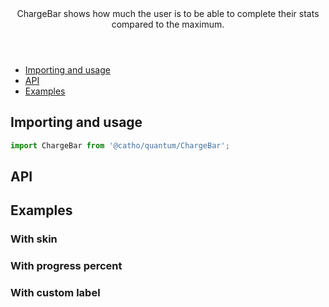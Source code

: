 


<Meta title="ChargeBar" component={ChargeBar}  />

<Header title="ChargeBar">
    ChargeBar shows how much the user is to be able to complete their stats compared to the maximum.
</Header>

- [Importing and usage](#importing)
- [API](#api)
- [Examples](#examples)

## <a id="importing"></a>Importing and usage

```js
import ChargeBar from '@catho/quantum/ChargeBar';
```

<Canvas>
  <Story of={Default}/>
</Canvas>

## <a id="api"></a>API

<ArgsTable of={ChargeBar} />

## <a id="examples"></a>Examples

### With skin

<Canvas>
  <Story of={WithSkin}/>
</Canvas>

### With progress percent

<Canvas>
  <Story of={WithProgressPercent}/>
</Canvas>

### With custom label

<Canvas>
  <Story of={WithLabel}/>
</Canvas>

<EvaluationForm componentName="ChargeBar" />
